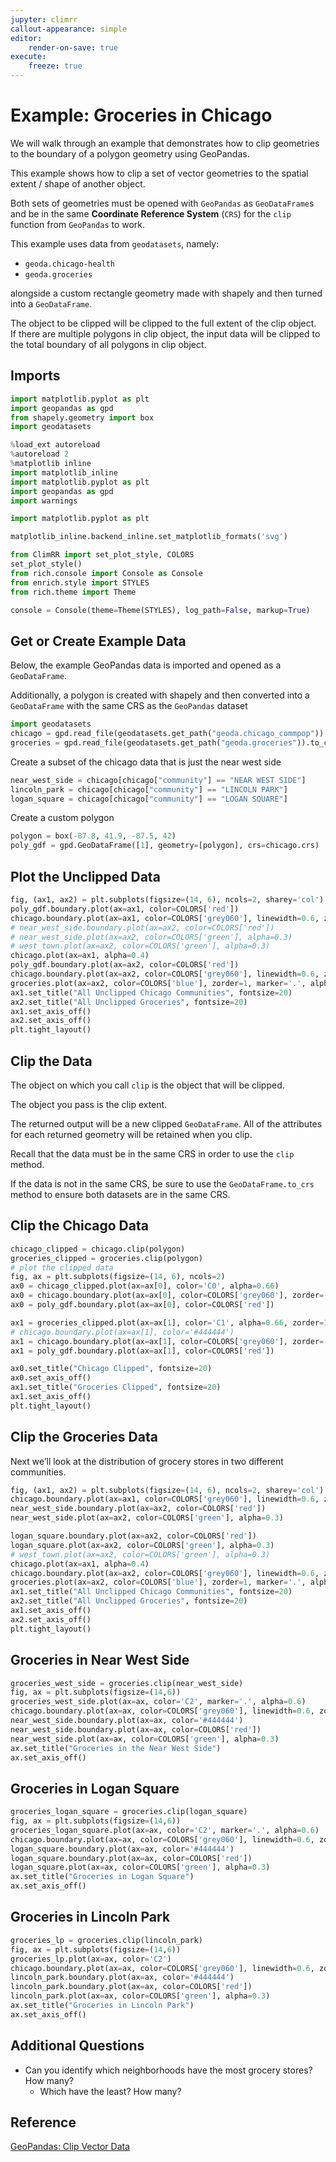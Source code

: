 ```yaml
---
jupyter: climrr
callout-appearance: simple
editor:
    render-on-save: true
execute:
    freeze: true
---
```


# Example: Groceries in Chicago

We will walk through an example that demonstrates how to clip geometries to the
boundary of a polygon geometry using GeoPandas.

This example shows how to clip a set of vector geometries to the spatial extent
/ shape of another object.

Both sets of geometries must be opened with `GeoPandas` as `GeoDataFrame`s and
be in the same **Coordinate Reference System** (`CRS`) for the `clip` function
from `GeoPandas` to work.

This example uses data from `geodatasets`, namely:

- `geoda.chicago-health`
- `geoda.groceries`

alongside a custom rectangle geometry made with shapely and then turned into a
`GeoDataFrame`.

::: {.callout-warning title="Warning" collapse="false"}

The object to be clipped will be clipped to the full extent of the clip object.  
If there are multiple polygons in clip object, the input data will be clipped
to the total boundary of all polygons in clip object.
:::

## Imports

```python
import matplotlib.pyplot as plt
import geopandas as gpd
from shapely.geometry import box
import geodatasets
```

```python
%load_ext autoreload
%autoreload 2
%matplotlib inline
import matplotlib_inline
import matplotlib.pyplot as plt
import geopandas as gpd
import warnings

import matplotlib.pyplot as plt

matplotlib_inline.backend_inline.set_matplotlib_formats('svg')

from ClimRR import set_plot_style, COLORS
set_plot_style()
from rich.console import Console as Console
from enrich.style import STYLES
from rich.theme import Theme

console = Console(theme=Theme(STYLES), log_path=False, markup=True)
```

## Get or Create Example Data

Below, the example GeoPandas data is imported and opened as a `GeoDataFrame`.

Additionally, a polygon is created with shapely and then converted into a
`GeoDataFrame` with the same CRS as the `GeoPandas` dataset

```python
import geodatasets
chicago = gpd.read_file(geodatasets.get_path("geoda.chicago_commpop"))
groceries = gpd.read_file(geodatasets.get_path("geoda.groceries")).to_crs(chicago.crs)
```

Create a subset of the chicago data that is just the near west side

```python
near_west_side = chicago[chicago["community"] == "NEAR WEST SIDE"]
lincoln_park = chicago[chicago["community"] == "LINCOLN PARK"]
logan_square = chicago[chicago["community"] == "LOGAN SQUARE"]
```

Create a custom polygon

```python
polygon = box(-87.8, 41.9, -87.5, 42)
poly_gdf = gpd.GeoDataFrame([1], geometry=[polygon], crs=chicago.crs)
```

## Plot the Unclipped Data

```python
fig, (ax1, ax2) = plt.subplots(figsize=(14, 6), ncols=2, sharey='col')
poly_gdf.boundary.plot(ax=ax1, color=COLORS['red'])
chicago.boundary.plot(ax=ax1, color=COLORS['grey060'], linewidth=0.6, zorder=-1)
# near_west_side.boundary.plot(ax=ax2, color=COLORS['red'])
# near_west_side.plot(ax=ax2, color=COLORS['green'], alpha=0.3)
# west_town.plot(ax=ax2, color=COLORS['green'], alpha=0.3)
chicago.plot(ax=ax1, alpha=0.4)
poly_gdf.boundary.plot(ax=ax2, color=COLORS['red'])
chicago.boundary.plot(ax=ax2, color=COLORS['grey060'], linewidth=0.6, zorder=-1)
groceries.plot(ax=ax2, color=COLORS['blue'], zorder=1, marker='.', alpha=0.66)
ax1.set_title("All Unclipped Chicago Communities", fontsize=20)
ax2.set_title("All Unclipped Groceries", fontsize=20)
ax1.set_axis_off()
ax2.set_axis_off()
plt.tight_layout()
```

## Clip the Data

The object on which you call `clip` is the object that will be clipped.

The object you pass is the clip extent.

The returned output will be a new clipped `GeoDataFrame`. All of the attributes
for each returned geometry will be retained when you clip.

::: {.callout-tip title="Coordinate Reference System" collapse="false"}

Recall that the data must be in the same CRS in order to use the `clip` method.

If the data is not in the same CRS, be sure to use the `GeoDataFrame.to_crs`
method to ensure both datasets are in the same CRS.
:::

## Clip the Chicago Data

```python
chicago_clipped = chicago.clip(polygon)
groceries_clipped = groceries.clip(polygon)
# plot the clipped data
fig, ax = plt.subplots(figsize=(14, 6), ncols=2)
ax0 = chicago_clipped.plot(ax=ax[0], color='C0', alpha=0.66)
ax0 = chicago.boundary.plot(ax=ax[0], color=COLORS['grey060'], zorder=-1, linewidth=0.6)
ax0 = poly_gdf.boundary.plot(ax=ax[0], color=COLORS['red'])

ax1 = groceries_clipped.plot(ax=ax[1], color='C1', alpha=0.66, zorder=10, marker='.')
# chicago.boundary.plot(ax=ax[1], color='#444444')
ax1 = chicago.boundary.plot(ax=ax[1], color=COLORS['grey060'], zorder=-1, linewidth=0.6)
ax1 = poly_gdf.boundary.plot(ax=ax[1], color=COLORS['red'])

ax0.set_title("Chicago Clipped", fontsize=20)
ax0.set_axis_off()
ax1.set_title("Groceries Clipped", fontsize=20)
ax1.set_axis_off()
plt.tight_layout()
```

## Clip the Groceries Data

Next we'll look at the distribution of grocery stores in two different communities.

```python
fig, (ax1, ax2) = plt.subplots(figsize=(14, 6), ncols=2, sharey='col')
chicago.boundary.plot(ax=ax1, color=COLORS['grey060'], linewidth=0.6, zorder=-1)
near_west_side.boundary.plot(ax=ax2, color=COLORS['red'])
near_west_side.plot(ax=ax2, color=COLORS['green'], alpha=0.3)

logan_square.boundary.plot(ax=ax2, color=COLORS['red'])
logan_square.plot(ax=ax2, color=COLORS['green'], alpha=0.3)
# west_town.plot(ax=ax2, color=COLORS['green'], alpha=0.3)
chicago.plot(ax=ax1, alpha=0.4)
chicago.boundary.plot(ax=ax2, color=COLORS['grey060'], linewidth=0.6, zorder=-1)
groceries.plot(ax=ax2, color=COLORS['blue'], zorder=1, marker='.', alpha=0.66)
ax1.set_title("All Unclipped Chicago Communities", fontsize=20)
ax2.set_title("All Unclipped Groceries", fontsize=20)
ax1.set_axis_off()
ax2.set_axis_off()
plt.tight_layout()
```


## Groceries in Near West Side

```python
groceries_west_side = groceries.clip(near_west_side)
fig, ax = plt.subplots(figsize=(14,6))
groceries_west_side.plot(ax=ax, color='C2', marker='.', alpha=0.6)
chicago.boundary.plot(ax=ax, color=COLORS['grey060'], linewidth=0.6, zorder=-1)
near_west_side.boundary.plot(ax=ax, color='#444444')
near_west_side.boundary.plot(ax=ax, color=COLORS['red'])
near_west_side.plot(ax=ax, color=COLORS['green'], alpha=0.3)
ax.set_title("Groceries in the Near West Side")
ax.set_axis_off()
```


## Groceries in Logan Square

```python
groceries_logan_square = groceries.clip(logan_square)
fig, ax = plt.subplots(figsize=(14,6))
groceries_logan_square.plot(ax=ax, color='C2', marker='.', alpha=0.6)
chicago.boundary.plot(ax=ax, color=COLORS['grey060'], linewidth=0.6, zorder=-1)
logan_square.boundary.plot(ax=ax, color='#444444')
logan_square.boundary.plot(ax=ax, color=COLORS['red'])
logan_square.plot(ax=ax, color=COLORS['green'], alpha=0.3)
ax.set_title("Groceries in Logan Square")
ax.set_axis_off()
```


## Groceries in Lincoln Park

```python
groceries_lp = groceries.clip(lincoln_park)
fig, ax = plt.subplots(figsize=(14,6))
groceries_lp.plot(ax=ax, color='C2')
chicago.boundary.plot(ax=ax, color=COLORS['grey060'], linewidth=0.6, zorder=-1)
lincoln_park.boundary.plot(ax=ax, color='#444444')
lincoln_park.boundary.plot(ax=ax, color=COLORS['red'])
lincoln_park.plot(ax=ax, color=COLORS['green'], alpha=0.3)
ax.set_title("Groceries in Lincoln Park")
ax.set_axis_off()
```

## Additional Questions

- Can you identify which neighborhoods have the most grocery stores? How many?
    - Which have the least? How many?

## Reference

[GeoPandas: Clip Vector Data](https://geopandas.org/en/stable/gallery/plot_clip.html)
